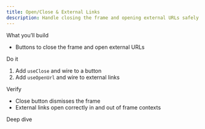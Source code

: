 ```yaml
---
title: Open/Close & External Links
description: Handle closing the frame and opening external URLs safely
---
```


What you’ll build

- Buttons to close the frame and open external URLs

Do it

1) Add `useClose` and wire to a button
2) Add `useOpenUrl` and wire to external links

Verify

- Close button dismisses the frame
- External links open correctly in and out of frame contexts

Deep dive

<CardGroup cols={2}>
  <Card title="useClose" icon="book-open" href="/mini-apps/technical-reference/minikit/hooks/useClose" />
  <Card title="useOpenUrl" icon="book-open" href="/mini-apps/technical-reference/minikit/hooks/useOpenUrl" />
</CardGroup>


